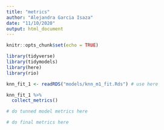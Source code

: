 ```yaml
---
title: "metrics"
author: "Alejandra Garcia Isaza"
date: "11/10/2020"
output: html_document
---
```


```r
knitr::opts_chunk$set(echo = TRUE)

library(tidyverse)
library(tidymodels)
library(here)
library(rio)
```


```r
knn_fit_1 <- readRDS("models/knn_m1_fit.Rds") # use here

knn_fit_1 %>%
  collect_metrics()
```

```r
# do tunned model metrics here
```

```r
# do final metrics here
```

